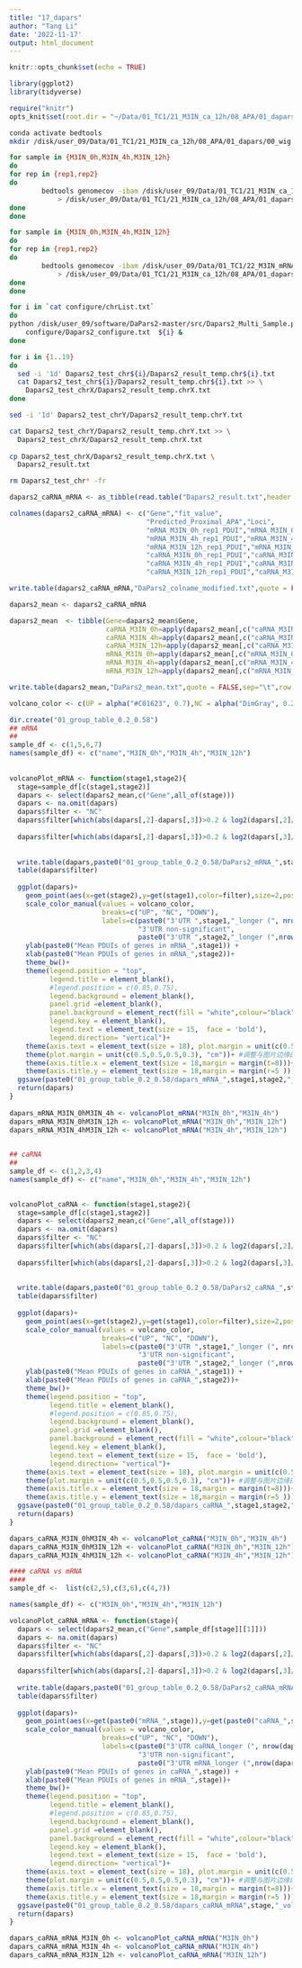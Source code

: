 ```yaml
---
title: "17_dapars"
author: "Tang Li"
date: '2022-11-17'
output: html_document
---
```


```r
knitr::opts_chunk$set(echo = TRUE)

library(ggplot2)
library(tidyverse)

require("knitr")
opts_knit$set(root.dir = "~/Data/01_TC1/21_M3IN_ca_12h/08_APA/01_dapars/")
```

```bash
conda activate bedtools
mkdir /disk/user_09/Data/01_TC1/21_M3IN_ca_12h/08_APA/01_dapars/00_wig

for sample in {M3IN_0h,M3IN_4h,M3IN_12h}
do
for rep in {rep1,rep2}
do
        bedtools genomecov -ibam /disk/user_09/Data/01_TC1/21_M3IN_ca_12h/03_hisat2_mapping/03_bam_merge/${sample}_input_${rep}.bam -bga -split -trackline \
            > /disk/user_09/Data/01_TC1/21_M3IN_ca_12h/08_APA/01_dapars/00_wig/${sample}_input_${rep}.wig &
done
done

for sample in {M3IN_0h,M3IN_4h,M3IN_12h}
do
for rep in {rep1,rep2}
do
        bedtools genomecov -ibam /disk/user_09/Data/01_TC1/22_M3IN_mRNA_12h/03_hisat2_mapping/03_bam_merge/${sample}_${rep}.bam -bga -split -trackline \
            > /disk/user_09/Data/01_TC1/21_M3IN_ca_12h/08_APA/01_dapars/00_wig/${sample}_mRNA_${rep}.wig &
done
done
```

```bash

for i in `cat configure/chrList.txt`
do
python /disk/user_09/software/DaPars2-master/src/Dapars2_Multi_Sample.py \
    configure/Dapars2_configure.txt  ${i} &
done

```

```bash

for i in {1..19}
do
  sed -i '1d' Dapars2_test_chr${i}/Dapars2_result_temp.chr${i}.txt
  cat Dapars2_test_chr${i}/Dapars2_result_temp.chr${i}.txt >> \
    Dapars2_test_chrX/Dapars2_result_temp.chrX.txt
done

sed -i '1d' Dapars2_test_chrY/Dapars2_result_temp.chrY.txt

cat Dapars2_test_chrY/Dapars2_result_temp.chrY.txt >> \
  Dapars2_test_chrX/Dapars2_result_temp.chrX.txt
  
cp Dapars2_test_chrX/Dapars2_result_temp.chrX.txt \
  Dapars2_result.txt

rm Dapars2_test_chr* -fr


```

```r

dapars2_caRNA_mRNA <- as_tibble(read.table("Dapars2_result.txt",header = TRUE))

colnames(dapars2_caRNA_mRNA) <- c("Gene","fit_value",
                                  "Predicted_Proximal_APA","Loci",
                                  "mRNA_M3IN_0h_rep1_PDUI","mRNA_M3IN_0h_rep2_PDUI",
                                  "mRNA_M3IN_4h_rep1_PDUI","mRNA_M3IN_4h_rep2_PDUI",
                                  "mRNA_M3IN_12h_rep1_PDUI","mRNA_M3IN_12h_rep2_PDUI",
                                  "caRNA_M3IN_0h_rep1_PDUI","caRNA_M3IN_0h_rep2_PDUI",
                                  "caRNA_M3IN_4h_rep1_PDUI","caRNA_M3IN_4h_rep2_PDUI",
                                  "caRNA_M3IN_12h_rep1_PDUI","caRNA_M3IN_12h_rep2_PDUI")

write.table(dapars2_caRNA_mRNA,"DaPars2_colname_modified.txt",quote = FALSE,sep="\t",row.names = FALSE)

dapars2_mean <- dapars2_caRNA_mRNA

dapars2_mean  <- tibble(Gene=dapars2_mean$Gene,
                        caRNA_M3IN_0h=apply(dapars2_mean[,c("caRNA_M3IN_0h_rep1_PDUI","caRNA_M3IN_0h_rep2_PDUI")],1,mean,na.rm=TRUE),
                        caRNA_M3IN_4h=apply(dapars2_mean[,c("caRNA_M3IN_4h_rep1_PDUI","caRNA_M3IN_4h_rep2_PDUI")],1,mean,na.rm=TRUE),
                        caRNA_M3IN_12h=apply(dapars2_mean[,c("caRNA_M3IN_12h_rep1_PDUI","caRNA_M3IN_12h_rep2_PDUI")],1,mean,na.rm=TRUE),
                        mRNA_M3IN_0h=apply(dapars2_mean[,c("mRNA_M3IN_0h_rep1_PDUI","mRNA_M3IN_0h_rep2_PDUI")],1,mean,na.rm=TRUE),
                        mRNA_M3IN_4h=apply(dapars2_mean[,c("mRNA_M3IN_4h_rep1_PDUI","mRNA_M3IN_4h_rep2_PDUI")],1,mean,na.rm=TRUE),
                        mRNA_M3IN_12h=apply(dapars2_mean[,c("mRNA_M3IN_12h_rep1_PDUI","mRNA_M3IN_12h_rep2_PDUI")],1,mean,na.rm=TRUE)) 

write.table(dapars2_mean,"DaPars2_mean.txt",quote = FALSE,sep="\t",row.names = FALSE)

volcano_color <- c(UP = alpha("#C01623", 0.7),NC = alpha("DimGray", 0.2),DOWN = alpha("#4431A5", 0.7))

dir.create("01_group_table_0.2_0.58")
## mRNA
## 
sample_df <- c(1,5,6,7)
names(sample_df) <- c("name","M3IN_0h","M3IN_4h","M3IN_12h")
  
  
volcanoPlot_mRNA <- function(stage1,stage2){
  stage=sample_df[c(stage1,stage2)]
  dapars <- select(dapars2_mean,c("Gene",all_of(stage)))
  dapars <- na.omit(dapars)
  dapars$filter <- "NC"
  dapars$filter[which(abs(dapars[,2]-dapars[,3])>0.2 & log2(dapars[,2]/dapars[,3])>0.58)] <- "UP"
  
  dapars$filter[which(abs(dapars[,2]-dapars[,3])>0.2 & log2(dapars[,3]/dapars[,2])>0.58)] <- "DOWN"
  
  
  write.table(dapars,paste0("01_group_table_0.2_0.58/DaPars2_mRNA_",stage1,stage2,".txt"),quote = FALSE,sep="\t",row.names = FALSE)
  table(dapars$filter)
  
  ggplot(dapars)+
    geom_point(aes(x=get(stage2),y=get(stage1),color=filter),size=2,position="jitter",alpha=0.5)+
    scale_color_manual(values = volcano_color, 
                       breaks=c("UP", "NC", "DOWN"),
                       labels=c(paste0("3'UTR ",stage1,"_longer (", nrow(dapars[dapars$filter == "UP",]), ")"),
                                "3'UTR non-significant", 
                                paste0("3'UTR ",stage2,"_longer (",nrow(dapars[dapars$filter == "DOWN",]),")")))+
    ylab(paste0("Mean PDUIs of genes in mRNA_",stage1)) + 
    xlab(paste0("Mean PDUIs of genes in mRNA_",stage2))+
    theme_bw()+
    theme(legend.position = "top",
          legend.title = element_blank(),
          #legend.position = c(0.85,0.75),
          legend.background = element_blank(),
          panel.grid =element_blank(),
          panel.background = element_rect(fill = "white",colour="black",size=2),
          legend.key = element_blank(),
          legend.text = element_text(size = 15,  face = 'bold'),
          legend.direction= "vertical")+
    theme(axis.text = element_text(size = 18), plot.margin = unit(c(0.5,0.5,0,0.5), "cm"))+
    theme(plot.margin = unit(c(0.5,0.5,0.5,0.3), "cm"))+ #调整与图片边缘的距离
    theme(axis.title.x = element_text(size = 18,margin = margin(t=8)))+
    theme(axis.title.y = element_text(size = 18,margin = margin(r=5 )))
  ggsave(paste0("01_group_table_0.2_0.58/dapars_mRNA_",stage1,stage2,"_volcano.pdf"),width = 5.5,height = 6)
  return(dapars)
}
  
dapars_mRNA_M3IN_0hM3IN_4h <- volcanoPlot_mRNA("M3IN_0h","M3IN_4h")
dapars_mRNA_M3IN_0hM3IN_12h <- volcanoPlot_mRNA("M3IN_0h","M3IN_12h")
dapars_mRNA_M3IN_4hM3IN_12h <- volcanoPlot_mRNA("M3IN_4h","M3IN_12h")

  
## caRNA
## 
sample_df <- c(1,2,3,4)
names(sample_df) <- c("name","M3IN_0h","M3IN_4h","M3IN_12h")

  
volcanoPlot_caRNA <- function(stage1,stage2){
  stage=sample_df[c(stage1,stage2)]
  dapars <- select(dapars2_mean,c("Gene",all_of(stage)))
  dapars <- na.omit(dapars)
  dapars$filter <- "NC"
  dapars$filter[which(abs(dapars[,2]-dapars[,3])>0.2 & log2(dapars[,2]/dapars[,3])>0.58)] <- "UP"
  
  dapars$filter[which(abs(dapars[,2]-dapars[,3])>0.2 & log2(dapars[,3]/dapars[,2])>0.58)] <- "DOWN"
  
  
  write.table(dapars,paste0("01_group_table_0.2_0.58/DaPars2_caRNA_",stage1,stage2,".txt"),quote = FALSE,sep="\t",row.names = FALSE)
  table(dapars$filter)
  
  ggplot(dapars)+
    geom_point(aes(x=get(stage2),y=get(stage1),color=filter),size=2,position="jitter",alpha=0.5)+
    scale_color_manual(values = volcano_color, 
                       breaks=c("UP", "NC", "DOWN"),
                       labels=c(paste0("3'UTR ",stage1,"_longer (", nrow(dapars[dapars$filter == "UP",]), ")"),
                                "3'UTR non-significant", 
                                paste0("3'UTR ",stage2,"_longer (",nrow(dapars[dapars$filter == "DOWN",]),")")))+
    ylab(paste0("Mean PDUIs of genes in caRNA_",stage1)) + 
    xlab(paste0("Mean PDUIs of genes in caRNA_",stage2))+
    theme_bw()+
    theme(legend.position = "top",
          legend.title = element_blank(),
          #legend.position = c(0.85,0.75),
          legend.background = element_blank(),
          panel.grid =element_blank(),
          panel.background = element_rect(fill = "white",colour="black",size=2),
          legend.key = element_blank(),
          legend.text = element_text(size = 15,  face = 'bold'),
          legend.direction= "vertical")+
    theme(axis.text = element_text(size = 18), plot.margin = unit(c(0.5,0.5,0,0.5), "cm"))+
    theme(plot.margin = unit(c(0.5,0.5,0.5,0.3), "cm"))+ #调整与图片边缘的距离
    theme(axis.title.x = element_text(size = 18,margin = margin(t=8)))+
    theme(axis.title.y = element_text(size = 18,margin = margin(r=5 )))
  ggsave(paste0("01_group_table_0.2_0.58/dapars_caRNA_",stage1,stage2,"_volcano.pdf"),width = 5.5,height = 6)
  return(dapars)
}

dapars_caRNA_M3IN_0hM3IN_4h <- volcanoPlot_caRNA("M3IN_0h","M3IN_4h")
dapars_caRNA_M3IN_0hM3IN_12h <- volcanoPlot_caRNA("M3IN_0h","M3IN_12h")
dapars_caRNA_M3IN_4hM3IN_12h <- volcanoPlot_caRNA("M3IN_4h","M3IN_12h")

#### caRNA vs mRNA
#### 
sample_df <-  list(c(2,5),c(3,6),c(4,7))

names(sample_df) <- c("M3IN_0h","M3IN_4h","M3IN_12h")

volcanoPlot_caRNA_mRNA <- function(stage){
  dapars <- select(dapars2_mean,c("Gene",sample_df[stage][[1]]))
  dapars <- na.omit(dapars)
  dapars$filter <- "NC"
  dapars$filter[which(abs(dapars[,2]-dapars[,3])>0.2 & log2(dapars[,2]/dapars[,3])>0.58)] <- "UP"
  
  dapars$filter[which(abs(dapars[,2]-dapars[,3])>0.2 & log2(dapars[,3]/dapars[,2])>0.58)] <- "DOWN"
  
  write.table(dapars,paste0("01_group_table_0.2_0.58/DaPars2_caRNA_mRNA_",stage,".txt"),quote = FALSE,sep="\t",row.names = FALSE)
  table(dapars$filter)
  
  ggplot(dapars)+
    geom_point(aes(x=get(paste0("mRNA_",stage)),y=get(paste0("caRNA_",stage)),color=filter),size=2,position="jitter",alpha=0.5)+
    scale_color_manual(values = volcano_color, 
                       breaks=c("UP", "NC", "DOWN"),
                       labels=c(paste0("3'UTR caRNA_longer (", nrow(dapars[dapars$filter == "UP",]), ")"),
                                "3'UTR non-significant", 
                                paste0("3'UTR mRNA_longer (",nrow(dapars[dapars$filter == "DOWN",]),")")))+
    ylab(paste0("Mean PDUIs of genes in caRNA_",stage)) + 
    xlab(paste0("Mean PDUIs of genes in mRNA_",stage))+
    theme_bw()+
    theme(legend.position = "top",
          legend.title = element_blank(),
          #legend.position = c(0.85,0.75),
          legend.background = element_blank(),
          panel.grid =element_blank(),
          panel.background = element_rect(fill = "white",colour="black",size=2),
          legend.key = element_blank(),
          legend.text = element_text(size = 15,  face = 'bold'),
          legend.direction= "vertical")+
    theme(axis.text = element_text(size = 18), plot.margin = unit(c(0.5,0.5,0,0.5), "cm"))+
    theme(plot.margin = unit(c(0.5,0.5,0.5,0.3), "cm"))+ #调整与图片边缘的距离
    theme(axis.title.x = element_text(size = 18,margin = margin(t=8)))+
    theme(axis.title.y = element_text(size = 18,margin = margin(r=5 )))
  ggsave(paste0("01_group_table_0.2_0.58/dapars_caRNA_mRNA",stage,"_volcano.pdf"),width = 5.5,height = 6)
  return(dapars)
}

dapars_caRNA_mRNA_M3IN_0h <- volcanoPlot_caRNA_mRNA("M3IN_0h")
dapars_caRNA_mRNA_M3IN_4h <- volcanoPlot_caRNA_mRNA("M3IN_4h")
dapars_caRNA_mRNA_M3IN_12h <- volcanoPlot_caRNA_mRNA("M3IN_12h")


```








